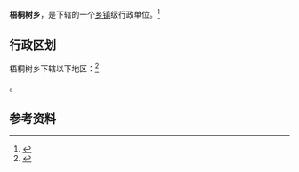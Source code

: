 {{中国乡级行政区|64/01/81/200/000}}

'''梧桐树乡'''，是{{PRC admin/fullname|64/01/81/200/000|3}}下辖的一个[[乡镇|乡镇]]级行政单位。<ref>{{PRC admin/ref sgc|{{PRC admin/parent|64/01/81/200/000}}}}</ref>

== 行政区划 ==

梧桐树乡下辖以下地区：<ref>{{PRC admin/ref sgc|64/01/81/200/000}}</ref>

{{PRC admin/children|64/01/81/200/000}}。

== 参考资料 ==

{{reflist}}

{{行政区划小作品}}
{{PRC admin/navcat|64/01/81/200/000}}